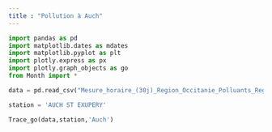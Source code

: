 ```yaml
---
title : "Pollution à Auch"
---
```


```python
import pandas as pd
import matplotlib.dates as mdates
import matplotlib.pyplot as plt
import plotly.express as px
import plotly.graph_objects as go
from Month import *

data = pd.read_csv("Mesure_horaire_(30j)_Region_Occitanie_Polluants_Reglementaires.csv")

station = 'AUCH ST EXUPERY'

Trace_go(data,station,'Auch')

```
